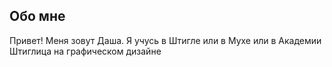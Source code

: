 ## Обо мне

Привет! Меня зовут Даша. Я учусь в Штигле или в Мухе или в Академии Штиглица на графическом дизайне

